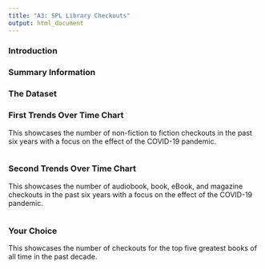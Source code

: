 ```yaml
---
title: "A3: SPL Library Checkouts"
output: html_document
---
```


### Introduction



### Summary Information



### The Dataset



### First Trends Over Time Chart

This showcases the number of non-fiction to fiction checkouts in the past six years with a focus on the effect of the COVID-19 pandemic.

```r
```

### Second Trends Over Time Chart

This showcases the number of audiobook, book, eBook, and magazine checkouts in the past six years with a focus on the effect of the COVID-19 pandemic.

```r
```

### Your Choice

This showcases the number of checkouts for the top five greatest books of all time in the past decade.

```r
```


